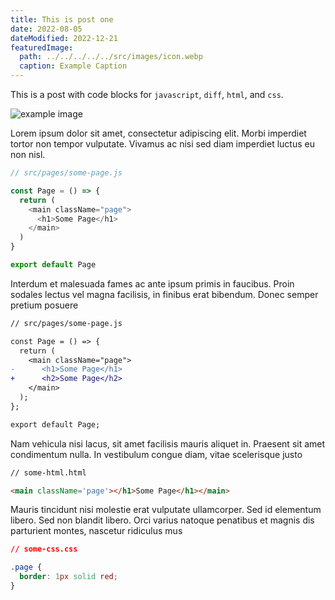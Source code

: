 ```yaml
---
title: This is post one
date: 2022-08-05
dateModified: 2022-12-21
featuredImage:
  path: ../../../../../src/images/icon.webp
  caption: Example Caption
---
```


This is a post with code blocks for `javascript`, `diff`, `html`, and `css`.

![example image](../../../../../src/images/icon.webp)

Lorem ipsum dolor sit amet, consectetur adipiscing elit. Morbi imperdiet tortor non tempor vulputate. Vivamus ac nisi sed diam imperdiet luctus eu non nisl.

```javascript
// src/pages/some-page.js

const Page = () => {
  return (
    <main className="page">
      <h1>Some Page</h1>
    </main>
  )
}

export default Page
```

Interdum et malesuada fames ac ante ipsum primis in faucibus. Proin sodales lectus vel magna facilisis, in finibus erat bibendum. Donec semper pretium posuere

```diff
// src/pages/some-page.js

const Page = () => {
  return (
    <main className="page">
-      <h1>Some Page</h1>
+      <h2>Some Page</h2>
    </main>
  );
};

export default Page;
```

Nam vehicula nisi lacus, sit amet facilisis mauris aliquet in. Praesent sit amet condimentum nulla. In vestibulum congue diam, vitae scelerisque justo

```html
// some-html.html

<main className='page'></h1>Some Page</h1></main>
```

Mauris tincidunt nisi molestie erat vulputate ullamcorper. Sed id elementum libero. Sed non blandit libero. Orci varius natoque penatibus et magnis dis parturient montes, nascetur ridiculus mus

```css
// some-css.css

.page {
  border: 1px solid red;
}
```
